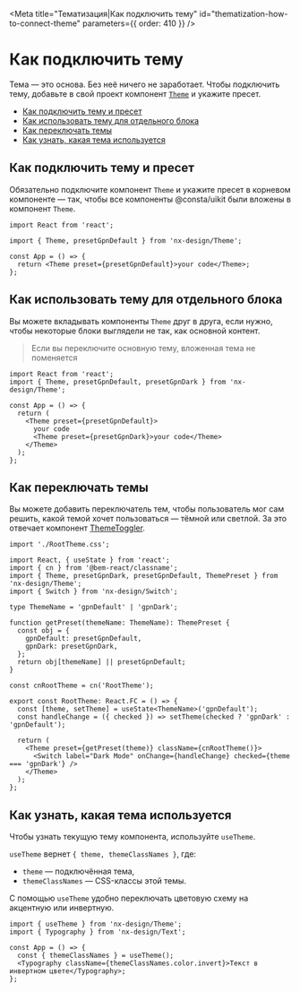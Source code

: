 
<Meta
  title="Тематизация|Как подключить тему"
  id="thematization-how-to-connect-theme"
  parameters={{ order: 410 }}
/>

# Как подключить тему

Тема — это основа. Без неё ничего не заработает. Чтобы подключить тему, добавьте в свой проект компонент [`Theme`](/?path=/docs/components-theme--playground) и укажите пресет.

- [Как подключить тему и пресет](#как-подключить-тему-и-пресет)
- [Как использовать тему для отдельного блока](#как-использовать-тему-для-отдельного-блока)
- [Как переключать темы](#как-переключать-темы)
- [Как узнать, какая тема используется](#как-узнать-какая-тема-используется)

## Как подключить тему и пресет

Обязательно подключите компонент `Theme` и укажите пресет в корневом компоненте — так, чтобы все компоненты @consta/uikit были вложены в компонент `Theme`.

```tsx
import React from 'react';

import { Theme, presetGpnDefault } from 'nx-design/Theme';

const App = () => {
  return <Theme preset={presetGpnDefault}>your code</Theme>;
};
```

## Как использовать тему для отдельного блока

Вы можете вкладывать компоненты `Theme` друг в друга, если нужно, чтобы некоторые блоки выглядели не так, как основной контент.

> Если вы переключите основную тему, вложенная тема не поменяется

```tsx
import React from 'react';
import { Theme, presetGpnDefault, presetGpnDark } from 'nx-design/Theme';

const App = () => {
  return (
    <Theme preset={presetGpnDefault}>
      your code
      <Theme preset={presetGpnDark}>your code</Theme>
    </Theme>
  );
};
```

## Как переключать темы

Вы можете добавить переключатель тем, чтобы пользователь мог сам решить, какой темой хочет пользоваться — тёмной или светлой. За это отвечает компонент [ThemeToggler](/docs/components-themetoggler--playground).

```tsx
import './RootTheme.css';

import React, { useState } from 'react';
import { cn } from '@bem-react/classname';
import { Theme, presetGpnDark, presetGpnDefault, ThemePreset } from 'nx-design/Theme';
import { Switch } from 'nx-design/Switch';

type ThemeName = 'gpnDefault' | 'gpnDark';

function getPreset(themeName: ThemeName): ThemePreset {
  const obj = {
    gpnDefault: presetGpnDefault,
    gpnDark: presetGpnDark,
  };
  return obj[themeName] || presetGpnDefault;
}

const cnRootTheme = cn('RootTheme');

export const RootTheme: React.FC = () => {
  const [theme, setTheme] = useState<ThemeName>('gpnDefault');
  const handleChange = ({ checked }) => setTheme(checked ? 'gpnDark' : 'gpnDefault');

  return (
    <Theme preset={getPreset(theme)} className={cnRootTheme()}>
      <Switch label="Dark Mode" onChange={handleChange} checked={theme === 'gpnDark'} />
    </Theme>
  );
};
```

## Как узнать, какая тема используется

Чтобы узнать текущую тему компонента, используйте `useTheme`.

`useTheme` вернет `{ theme, themeClassNames }`, где:

- `theme` — подключённая тема,
- `themeClassNames` — CSS-классы этой темы.

С помощью `useTheme` удобно переключать цветовую схему на акцентную или инвертную.

```tsx
import { useTheme } from 'nx-design/Theme';
import { Typography } from 'nx-design/Text';

const App = () => {
  const { themeClassNames } = useTheme();
  <Typography className={themeClassNames.color.invert}>Текст в инвертном цвете</Typography>;
};
```
